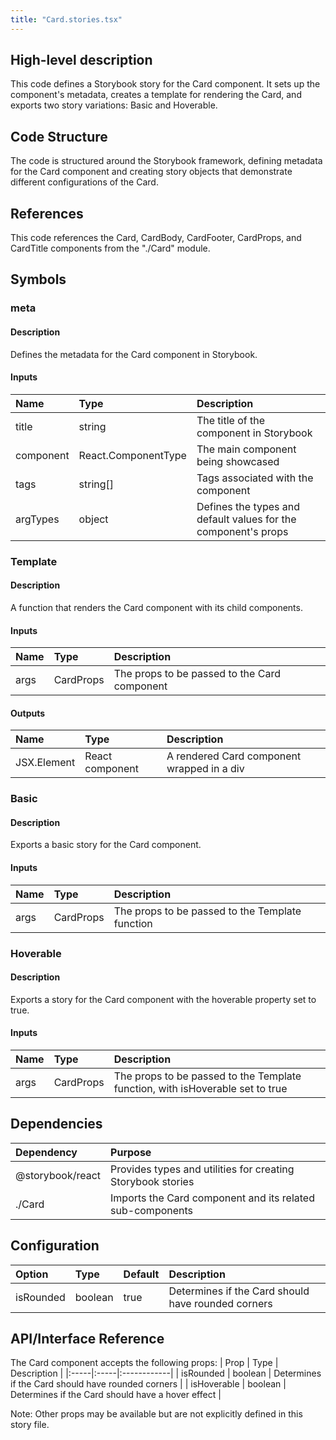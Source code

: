 ```yaml
---
title: "Card.stories.tsx"
---
```


## High-level description
This code defines a Storybook story for the Card component. It sets up the component's metadata, creates a template for rendering the Card, and exports two story variations: Basic and Hoverable.

## Code Structure
The code is structured around the Storybook framework, defining metadata for the Card component and creating story objects that demonstrate different configurations of the Card.

## References
This code references the Card, CardBody, CardFooter, CardProps, and CardTitle components from the "./Card" module.

## Symbols

### meta
#### Description
Defines the metadata for the Card component in Storybook.

#### Inputs
| Name | Type | Description |
|:-----|:-----|:------------|
| title | string | The title of the component in Storybook |
| component | React.ComponentType | The main component being showcased |
| tags | string[] | Tags associated with the component |
| argTypes | object | Defines the types and default values for the component's props |

### Template
#### Description
A function that renders the Card component with its child components.

#### Inputs
| Name | Type | Description |
|:-----|:-----|:------------|
| args | CardProps | The props to be passed to the Card component |

#### Outputs
| Name | Type | Description |
|:-----|:-----|:------------|
| JSX.Element | React component | A rendered Card component wrapped in a div |

### Basic
#### Description
Exports a basic story for the Card component.

#### Inputs
| Name | Type | Description |
|:-----|:-----|:------------|
| args | CardProps | The props to be passed to the Template function |

### Hoverable
#### Description
Exports a story for the Card component with the hoverable property set to true.

#### Inputs
| Name | Type | Description |
|:-----|:-----|:------------|
| args | CardProps | The props to be passed to the Template function, with isHoverable set to true |

## Dependencies
| Dependency | Purpose |
|:-----------|:--------|
| @storybook/react | Provides types and utilities for creating Storybook stories |
| ./Card | Imports the Card component and its related sub-components |

## Configuration
| Option | Type | Default | Description |
|:-------|:-----|:--------|:------------|
| isRounded | boolean | true | Determines if the Card should have rounded corners |

## API/Interface Reference
The Card component accepts the following props:
| Prop | Type | Description |
|:-----|:-----|:------------|
| isRounded | boolean | Determines if the Card should have rounded corners |
| isHoverable | boolean | Determines if the Card should have a hover effect |

Note: Other props may be available but are not explicitly defined in this story file.
